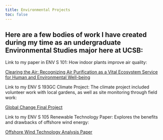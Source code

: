 ```yaml
---
title: Environmental Projects
toc: false
---
```


## Here are a few bodies of work I have created during my time as an undergraduate Environmental Studies major here at UCSB:

Link to my paper in ENV S 101: How indoor plants improve air quality:

[Clearing the Air: Recognizing Air Purification as a Vital Ecosystem Service for Human and Environmental Well-being](https://docs.google.com/document/d/1bByyF3nOZtO-SXtZoP8eNanuVq0mEDSXRnoits3--40/edit)

Link to my ENV S 193GC Climate Project: The climate project included volunteer work with local gardens, as well as site monitoring through field work:

[Global Change Final Project](https://docs.google.com/presentation/d/1cfEkHRH1xZS4Hs5QU-8ZxBMIHACTiMszHrNSww_IADc/edit#slide=id.g4dfce81f19_0_45)

Link to my ENV S 105 Renewable Technology Paper: Explores the benefits and drawbacks of offshore wind energy:

[Offshore Wind Technology Analysis Paper](https://docs.google.com/document/d/145D9IfROqWgmOxKYyNjiNamIDEZmw521Okw-njd6tTc/edit)
